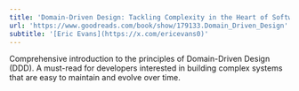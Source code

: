 ```yaml
---
title: 'Domain-Driven Design: Tackling Complexity in the Heart of Software'
url: 'https://www.goodreads.com/book/show/179133.Domain_Driven_Design'
subtitle: '[Eric Evans](https://x.com/ericevans0)'
---
```


Comprehensive introduction to the principles of Domain-Driven Design (DDD). A must-read for developers interested in building complex systems that are easy to maintain and evolve over time.
